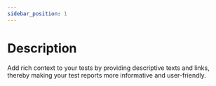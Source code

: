 ```yaml
---
sidebar_position: 1
---
```


# Description

Add rich context to your tests by providing descriptive texts and links, thereby making your test reports more informative and user-friendly.

